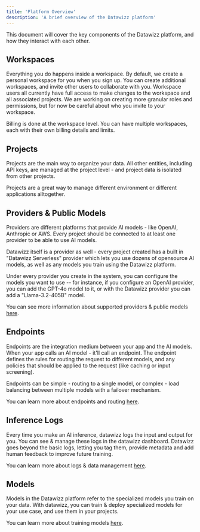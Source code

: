 ```yaml
---
title: 'Platform Overview'
description: 'A brief overview of the Datawizz platform'
---
```


This document will cover the key components of the Datawizz platform, and how they interact with each other. 

## Workspaces
Everything you do happens inside a workspace. By default, we create a personal workspace for you when you sign up. You can create additional workspaces, and invite other users to collaborate with you. Workspace users all currently have full access to make changes to the workspace and all associated projects. We are working on creating more granular roles and permissions, but for now be careful about who you invite to your workspace.

Billing is done at the workspace level. You can have multiple workspaces, each with their own billing details and limits.

## Projects
Projects are the main way to organize your data. All other entities, including API keys, are managed at the project level - and project data is isolated from other projects.

Projects are a great way to manage different environment or different applications alltogether.

## Providers & Public Models
Providers are different platforms that provide AI models - like OpenAI, Anthropic or AWS. Every project should be connected to at least one provider to be able to use AI models.

Datawizz itself is a provider as well - every project created has a built in "Datawizz Serverless" provider which lets you use dozens of opensource AI models, as well as any models you train using the Datawizz platform.

Under every provider you create in the system, you can configure the models you want to use -- for instance, if you configure an OpenAI provider, you can add the GPT-4o model to it, or with the Datawizz provider you can add a "Llama-3.2-405B" model.

You can see more information about supported providers & public models [here](#todo).

## Endpoints
Endpoints are the integration medium between your app and the AI models. When your app calls an AI model - it'll call an endpoint. The endpoint defines the rules for routing the request to different models, and any policies that should be applied to the request (like caching or input screening).

Endpoints can be simple - routing to a single model, or complex - load balancing between multiple models with a failover mechanism.

You can learn more about endpoints and routing [here](#todo).

## Inference Logs
Every time you make an AI inference, datawizz logs the input and output for you. You can see & manage these logs in the datawizz dashboard. Datawizz goes beyond the basic logs, letting you tag them, provide metadata and add human feedback to improve future training.

You can learn more about logs & data management [here](#todo).

## Models
Models in the Datawizz platform refer to the specialized models you train on your data. With datawizz, you can train & deploy specialized models for your use case, and use them in your projects.

You can learn more about training models [here](#todo).